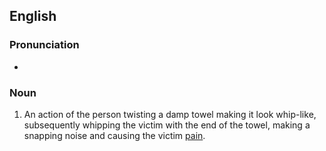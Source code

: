 ==English==

===Pronunciation===
* {{audio|en|En-au-towel snap.ogg|Audio (AU)}}

===Noun===
{{en-noun}}

# {{lb|en|slang}} An action of the person twisting a damp towel making it look whip-like, subsequently whipping the victim with the end of the towel, making a snapping noise and causing the victim [[pain]].